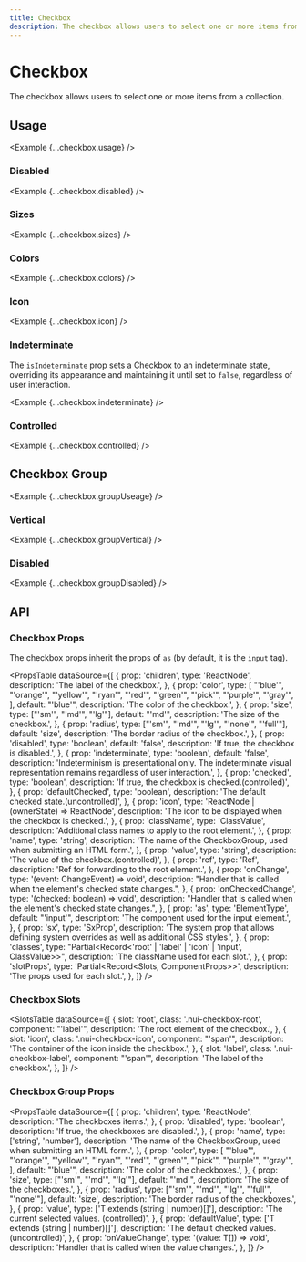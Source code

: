 ```yaml
---
title: Checkbox
description: The checkbox allows users to select one or more items from a collection.
---
```



# Checkbox

The checkbox allows users to select one or more items from a collection.

<ComponentLinks component='checkbox' ariaCompatible />

## Usage

<Example {...checkbox.usage} />

### Disabled

<Example {...checkbox.disabled} />

### Sizes

<Example {...checkbox.sizes} />

### Colors

<Example {...checkbox.colors} />

### Icon

<Example {...checkbox.icon} />

### Indeterminate

The `isIndeterminate` prop sets a Checkbox to an indeterminate state, overriding its
appearance and maintaining it until set to `false`, regardless of user interaction.

<Example {...checkbox.indeterminate} />

### Controlled

<Example {...checkbox.controlled} />

## Checkbox Group

<Example {...checkbox.groupUseage} />

### Vertical

<Example {...checkbox.groupVertical} />

### Disabled

<Example {...checkbox.groupDisabled} />

## API

### Checkbox Props

The checkbox props inherit the props of `as` (by default, it is the `input` tag).

<PropsTable
  dataSource={[
    {
      prop: 'children',
      type: 'ReactNode',
      description: 'The label of the checkbox.',
    },
    {
      prop: 'color',
      type: [
        "'blue'",
        "'orange'",
        "'yellow'",
        "'ryan'",
        "'red'",
        "'green'",
        "'pick'",
        "'purple'",
        "'gray'",
      ],
      default: "'blue'",
      description: 'The color of the checkbox.',
    },
    {
      prop: 'size',
      type: ["'sm'", "'md'", "'lg'"],
      default: "'md'",
      description: 'The size of the checkbox.',
    },
    {
      prop: 'radius',
      type: ["'sm'", "'md'", "'lg'", "'none'", "'full'"],
      default: 'size',
      description: 'The border radius of the checkbox.',
    },
    {
      prop: 'disabled',
      type: 'boolean',
      default: 'false',
      description: 'If true, the checkbox is disabled.',
    },
    {
      prop: 'indeterminate',
      type: 'boolean',
      default: 'false',
      description:
        'Indeterminism is presentational only. The indeterminate visual representation remains regardless of user interaction.',
    },
    {
      prop: 'checked',
      type: 'boolean',
      description: 'If true, the checkbox is checked.(controlled)',
    },
    {
      prop: 'defaultChecked',
      type: 'boolean',
      description: 'The default checked state.(uncontrolled)',
    },
    {
      prop: 'icon',
      type: 'ReactNode | (ownerState) => ReactNode',
      description: 'The icon to be displayed when the checkbox is checked.',
    },
    {
      prop: 'className',
      type: 'ClassValue',
      description: 'Additional class names to apply to the root element.',
    },
    {
      prop: 'name',
      type: 'string',
      description:
        'The name of the CheckboxGroup, used when submitting an HTML form.',
    },
    {
      prop: 'value',
      type: 'string',
      description: 'The value of the checkbox.(controlled)',
    },
    {
      prop: 'ref',
      type: 'Ref',
      description: 'Ref for forwarding to the root element.',
    },
    {
      prop: 'onChange',
      type: '(event: ChangeEvent<HTMLInputElement>) => void',
      description:
        "Handler that is called when the element's checked state changes.",
    },
    {
      prop: 'onCheckedChange',
      type: '(checked: boolean) => void',
      description:
        "Handler that is called when the element's checked state changes.",
    },
    {
      prop: 'as',
      type: 'ElementType',
      default: "'input'",
      description: 'The component used for the input element.',
    },
    {
      prop: 'sx',
      type: 'SxProp<CheckboxOwnerState>',
      description:
        'The system prop that allows defining system overrides as well as additional CSS styles.',
    },
    {
      prop: 'classes',
      type: "Partial<Record<'root' | 'label' | 'icon' | 'input', ClassValue>>",
      description: 'The className used for each slot.',
    },
    {
      prop: 'slotProps',
      type: 'Partial<Record<Slots, ComponentProps>>',
      description: 'The props used for each slot.',
    },
  ]}
/>

### Checkbox Slots

<SlotsTable
  dataSource={[
    {
      slot: 'root',
      class: '.nui-checkbox-root',
      component: "'label'",
      description: 'The root element of the checkbox.',
    },
    {
      slot: 'icon',
      class: '.nui-checkbox-icon',
      component: "'span'",
      description: 'The container of the icon inside the checkbox.',
    },
    {
      slot: 'label',
      class: '.nui-checkbox-label',
      component: "'span'",
      description: 'The label of the checkbox.',
    },
  ]}
/>

### Checkbox Group Props

<PropsTable
  dataSource={[
    {
      prop: 'children',
      type: 'ReactNode',
      description: 'The checkboxes items.',
    },
    {
      prop: 'disabled',
      type: 'boolean',
      description: 'If true, the checkboxes are disabled.',
    },
    {
      prop: 'name',
      type: ['string', 'number'],
      description:
        'The name of the CheckboxGroup, used when submitting an HTML form.',
    },
    {
      prop: 'color',
      type: [
        "'blue'",
        "'orange'",
        "'yellow'",
        "'ryan'",
        "'red'",
        "'green'",
        "'pick'",
        "'purple'",
        "'gray'",
      ],
      default: "'blue'",
      description: 'The color of the checkboxes.',
    },
    {
      prop: 'size',
      type: ["'sm'", "'md'", "'lg'"],
      default: "'md'",
      description: 'The size of the checkboxes.',
    },
    {
      prop: 'radius',
      type: ["'sm'", "'md'", "'lg'", "'full'", "'none'"],
      default: 'size',
      description: 'The border radius of the checkboxes.',
    },
    {
      prop: 'value',
      type: ['T extends (string | number)[]'],
      description: 'The current selected values. (controlled)',
    },
    {
      prop: 'defaultValue',
      type: ['T extends (string | number)[]'],
      description: 'The default checked values. (uncontrolled)',
    },
    {
      prop: 'onValueChange',
      type: '(value: T[]) => void',
      description: 'Handler that is called when the value changes.',
    },
  ]}
/>
